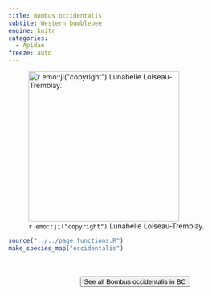 ```yaml
---
title: Bombus occidentalis
subtite: Western bumblebee
engine: knitr
categories:
  - Apidae
freeze: auto
---
```

![`r emo::ji("copyright")` Lunabelle Loiseau-Tremblay.](https://inaturalist-open-data.s3.amazonaws.com/photos/318648479/medium.jpg){height=300}





```r
source("../../page_functions.R")
make_species_map("occidentalis")
```
<br><br>
<center>


<a href="https://inaturalist.ca/observations?place_id=7085&subview=map&taxon_id=82371"><button type="button" class="btn btn-secondary">See all Bombus occidentalis in BC <i class="fa-solid fa-arrow-up-right-from-square"></i> </button></a>
</center>
